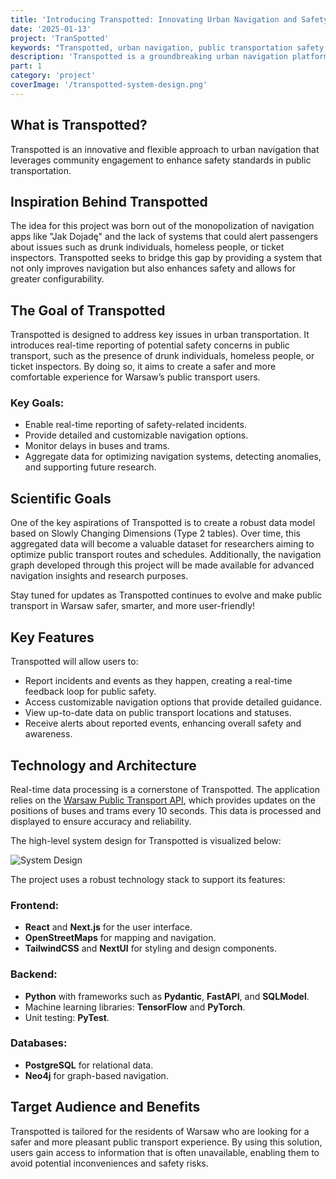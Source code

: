 ```yaml
---
title: 'Introducing Transpotted: Innovating Urban Navigation and Safety'
date: '2025-01-13'
project: 'TranSpotted'
keywords: "Transpotted, urban navigation, public transportation safety, real-time reporting, Warsaw transport, smart city solutions, public safety, public transport app"
description: 'Transpotted is a groundbreaking urban navigation platform that enhances public transportation safety in Warsaw. By combining real-time safety reporting, customizable navigation, and robust data aggregation, Transpotted empowers commuters to stay informed and secure. Discover how this innovative tool improves urban mobility through community engagement and cutting-edge technology.'
part: 1
category: 'project'
coverImage: '/transpotted-system-design.png'
---
```


<h2 className="mt-2 mb-1" id="tc-info">What is Transpotted?</h2>
Transpotted is an innovative and flexible approach to urban navigation that leverages community engagement to enhance safety standards in public transportation.

<h2 className="mt-2 mb-1" id="tc-inspo">Inspiration Behind Transpotted</h2>
The idea for this project was born out of the monopolization of navigation apps like "Jak Dojadę" and the lack of systems that could alert passengers about issues such as drunk individuals, homeless people, or ticket inspectors. Transpotted seeks to bridge this gap by providing a system that not only improves navigation but also enhances safety and allows for greater configurability.

<h2 className="mt-2 mb-1" id="tc-golas">The Goal of Transpotted</h2>

Transpotted is designed to address key issues in urban transportation. It introduces real-time reporting of potential safety concerns in public transport, such as the presence of drunk individuals, homeless people, or ticket inspectors. By doing so, it aims to create a safer and more comfortable experience for Warsaw’s public transport users.

### Key Goals:
- Enable real-time reporting of safety-related incidents.
- Provide detailed and customizable navigation options.
- Monitor delays in buses and trams.
- Aggregate data for optimizing navigation systems, detecting anomalies, and supporting future research.

<h2 className="mt-2 mb-1" id="tc-sci-golas">Scientific Goals</h2>
One of the key aspirations of Transpotted is to create a robust data model based on Slowly Changing Dimensions (Type 2 tables). Over time, this aggregated data will become a valuable dataset for researchers aiming to optimize public transport routes and schedules. Additionally, the navigation graph developed through this project will be made available for advanced navigation insights and research purposes.

Stay tuned for updates as Transpotted continues to evolve and make public transport in Warsaw safer, smarter, and more user-friendly!

<h2 className="mt-2 mb-1" id="tc-key-features">Key Features</h2>
Transpotted will allow users to:

- Report incidents and events as they happen, creating a real-time feedback loop for public safety.
- Access customizable navigation options that provide detailed guidance.
- View up-to-date data on public transport locations and statuses.
- Receive alerts about reported events, enhancing overall safety and awareness.

<h2 className="mt-2 mb-1" id="tc-tech">Technology and Architecture</h2>

Real-time data processing is a cornerstone of Transpotted. The application relies on the [Warsaw Public Transport API](https://api.um.warszawa.pl/), which provides updates on the positions of buses and trams every 10 seconds. This data is processed and displayed to ensure accuracy and reliability.

The high-level system design for Transpotted is visualized below:

![System Design](/transpotted-system-design.png)

The project uses a robust technology stack to support its features:

### Frontend:
- **React** and **Next.js** for the user interface.
- **OpenStreetMaps** for mapping and navigation.
- **TailwindCSS** and **NextUI** for styling and design components.

### Backend:
- **Python** with frameworks such as **Pydantic**, **FastAPI**, and **SQLModel**.
- Machine learning libraries: **TensorFlow** and **PyTorch**.
- Unit testing: **PyTest**.

### Databases:
- **PostgreSQL** for relational data.
- **Neo4j** for graph-based navigation.

<h2 className="mt-2 mb-1" id="tc-target">Target Audience and Benefits</h2>
Transpotted is tailored for the residents of Warsaw who are looking for a safer and more pleasant public transport experience. By using this solution, users gain access to information that is often unavailable, enabling them to avoid potential inconveniences and safety risks.
